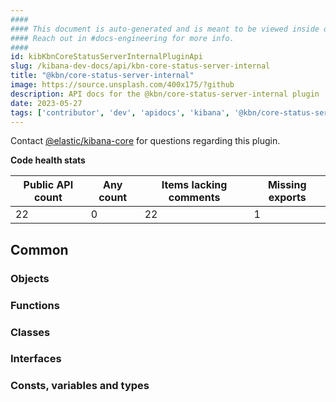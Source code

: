 ```yaml
---
####
#### This document is auto-generated and is meant to be viewed inside our experimental, new docs system.
#### Reach out in #docs-engineering for more info.
####
id: kibKbnCoreStatusServerInternalPluginApi
slug: /kibana-dev-docs/api/kbn-core-status-server-internal
title: "@kbn/core-status-server-internal"
image: https://source.unsplash.com/400x175/?github
description: API docs for the @kbn/core-status-server-internal plugin
date: 2023-05-27
tags: ['contributor', 'dev', 'apidocs', 'kibana', '@kbn/core-status-server-internal']
---
```




Contact [@elastic/kibana-core](https://github.com/orgs/elastic/teams/kibana-core) for questions regarding this plugin.

**Code health stats**

| Public API count  | Any count | Items lacking comments | Missing exports |
|-------------------|-----------|------------------------|-----------------|
| 22 | 0 | 22 | 1 |

## Common

### Objects
<DocDefinitionList data={kbnCoreStatusServerInternalObj.common.objects}/>

### Functions
<DocDefinitionList data={kbnCoreStatusServerInternalObj.common.functions}/>

### Classes
<DocDefinitionList data={kbnCoreStatusServerInternalObj.common.classes}/>

### Interfaces
<DocDefinitionList data={kbnCoreStatusServerInternalObj.common.interfaces}/>

### Consts, variables and types
<DocDefinitionList data={kbnCoreStatusServerInternalObj.common.misc}/>

